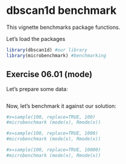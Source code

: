 <!--
%\VignetteEngine{knitr::knitr}
%\VignetteIndexEntry{dbscan1d benchmark}
-->

dbscan1d benchmark
========================================================

This vignette benchmarks package functions.

Let's load the packages

```r
library(dbscan1d) #our library
library(microbenchmark) #benchmarking
```


Exercise 06.01 (mode)
-------------------------------------------------------

Let's prepare some data:

```r

```

Now, let's benchmark it against our solution:

```r

#x=sample(100, replace=TRUE, 100)
#microbenchmark (mode(x), Rmode(x))

#x=sample(100, replace=TRUE, 1000)
#microbenchmark (mode(x), Rmode(x))

#x=sample(100, replace=TRUE, 10000)
#microbenchmark (mode(x), Rmode(x))

```


